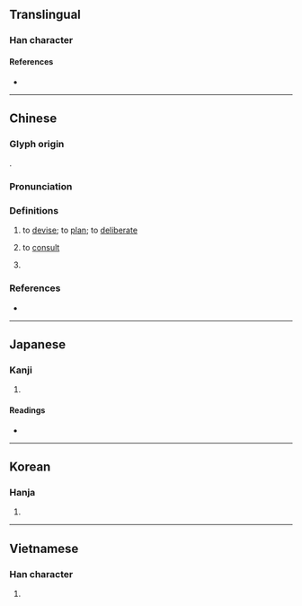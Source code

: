 {{also|恽}}
{{character info}}
==Translingual==

===Han character===
{{Han char|rn=61|rad=心|as=09|sn=12|four=97052|canj=PBJJ|ids=⿰忄軍}}

====References====
* {{Han ref|kx=0392.250|dkj=10857|dj=0728.090|hdz=42331.100|uh=60F2|ud=24818|bh=D940|bd=55616}}

----

==Chinese==
{{zh-forms|s=恽}}

===Glyph origin===
{{Han etym}}
{{Han compound|心|alt1=忄|軍|ls=psc|c1=s|t1=heart|c2=p}}.

===Pronunciation===
{{zh-pron
|m=yùn
|c=wan6,wan2
|mc=y
|oc=y
|cat=v,pn
}}

===Definitions===
{{zh-hanzi}}

# {{zh-o}} to [[devise]]; to [[plan]]; to [[deliberate]]
# {{zh-o}} to [[consult]]
# {{surname|zh}}
#: {{zh-x|^惲 ^代-英|{{w|Yun Daiying|'''Yun''' Daiying}}, early leader of the Communist Party of China}}

===References===
* {{R:yue:mfccd}}

----

==Japanese==

===Kanji===
{{ja-kanji|grade=|rs=心09}}

# {{rfdef|ja|sort=心09}}

====Readings====
* {{ja-readings|on=うん, きん, ぎん|kun=あつ-い}}

----

==Korean==

===Hanja===
{{ko-hanja|hangeul=운|eumhun=|rv=un|mr=un|y=wun}}

# {{rfdef|ko|sort=心09}}

----

==Vietnamese==

===Han character===
{{vi-readings|reading=uẩn|rs=心09}}

# {{rfdef|vi|sort=心09}}